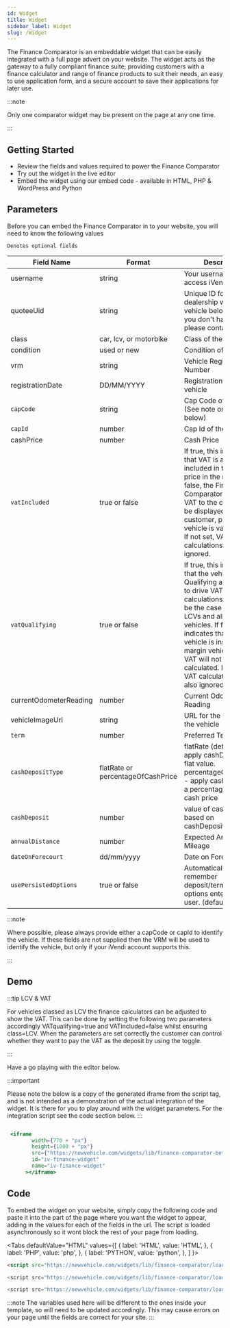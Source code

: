 ```yaml
---
id: Widget
title: Widget
sidebar_label: Widget
slug: /Widget
---
```

The Finance Comparator is an embeddable widget that can be easily integrated with a full page advert on your website. The widget acts as the gateway to a fully compliant finance suite; providing customers with a finance calculator and range of finance products to suit their needs, an easy to use application form, and a secure account to save their applications for later use.

:::note

Only one comparator widget may be present on the page at any one time.

:::

## Getting Started
* Review the fields and values required to power the Finance Comparator
* Try out the widget in the live editor
* Embed the widget using our embed code - available in HTML, PHP & WordPress and Python

## Parameters
Before you can embed the Finance Comparator in to your website, you will need to know the following values

`Denotes optional fields`

| Field Name | Format |Description |
| --- | --- | --- |
|username|string|Your username used to access iVendi services|
|quoteeUid|string|Unique ID for the dealership which the vehicle belongs to. (If you don't have this, please contact iVendi)|
|class|car, lcv, or motorbike|Class of the vehicle.|
|condition|used or new|Condition of the vehicle|
|vrm|string|Vehicle Registration Number|
|registrationDate|DD/MM/YYYY|Registration Date of the vehicle|
|`capCode`|string|Cap Code of the vehicle (See note on Cap Code below)|
|`capId`|number|Cap Id of the vehicle|
|cashPrice|number|Cash Price|
|`vatIncluded` |true or false|If true, this indicates that VAT is already included in the cash price in the request. If false, the Finance Comparator will add VAT to the cash price to be displayed to the customer, provided the vehicle is vatQualifying. If not set, VAT calculations are ignored.|
|`vatQualifying`|true or false|If true, this indicates that the vehicle is VAT Qualifying and is used to drive VAT calculations. This will be the case for most LCVs and all new vehicles. If false, this indicates that the vehicle is instead a VAT margin vehicle, and so VAT will not be calculated. If not set, VAT calculations are also ignored.|
|currentOdometerReading|number|Current Odometer Reading|
|vehicleImageUrl|string|URL for the image of the vehicle|
|`term`|number|Preferred Term|
|`cashDepositType`|flatRate or percentageOfCashPrice|flatRate (default) - apply cashDeposit as a flat value. percentageOfCashPrice - apply cashDeposit as a percentage of the cash price|
|`cashDeposit`|number|value of cash deposit based on cashDepositType|
|`annualDistance`|number|Expected Annual Mileage|
|`dateOnForecourt`|dd/mm/yyyy|Date on Forecourt|
|`usePersistedOptions`|true or false|Automatically remember deposit/term/mileage options entered by the user. (default true)|

:::note

Where possible, please always provide either a capCode or capId to identify the vehicle. If these fields are not supplied then the VRM will be used to identify the vehicle, but only if your iVendi account supports this.

:::


## Demo
:::tip LCV & VAT

For vehicles classed as LCV the finance calculators can be adjusted to show the VAT. This can be done by setting the following two parameters accordingly VATqualifying=true and VATincluded=false whilst ensuring class=LCV. When the parameters are set correctly the customer can control whether they want to pay the VAT as the deposit by using the toggle.


:::

Have a go playing with the editor below.

:::important

Please note the below is a copy of the generated iframe from the script tag, and is not intended as a demonstration of the actual integration of the widget. It is there for you to play around with the widget parameters. For the integration script see the code section below.
:::




```jsx live

 <iframe
        width={770 + "px"}
        height={1000 + "px"}
        src={"https://newvehicle.com/widgets/lib/finance-comparator-beta/?username=www.ivendimotors.com&quoteeUid=268E8202-338E-4B26-A6FE-74BCDAB0A357&class=Car&condition=used&vrm=CX17HHA&registrationDate=03/01/2021&capCode=VAAD12ENG3HPIM%20%20%20%20%20%20&capId=72946&cashPrice=16000&vatIncluded=true&vatQualifying=false&currentOdometerReading=12000&vehicleImageUrl=https%3A%2F%2Fmedia-psa.groupe-psa.com%2Fmedias%2Fdomain1%2Fmedia11848%2F2009228-r00lv2pybs-preview.jpg&cashDepositType=flatRate&cashDeposit=1000&term=48&annualDistance=10000&dateOnForecourt=&usePersistedOptions=false&origin=https%3A%2F%2Fsales-widget-demo.ivendi.co%2F&widgetId=iv-finance-widget"}
        id="iv-finance-widget"
        name="iv-finance-widget"
      ></iframe>
```


## Code

To embed the widget on your website, simply copy the following code and paste it into the part of the page where you want the widget to appear, adding in the values for each of the fields in the url. The script is loaded asynchronously so it wont block the rest of your page from loading.


<Tabs
  defaultValue="HTML"
  values={[
    { label: 'HTML', value: 'HTML', },
    { label: 'PHP', value: 'php', },
    { label: 'PYTHON', value: 'python', },
  ]
}>
<TabItem value="HTML">

```html
<script src="https://newvehicle.com/widgets/lib/finance-comparator/loader.js?username=&quoteeUid=&class=&condition=&vrm=&registrationDate=&capCode=&capId=&cashPrice=&vatIncluded=&vatQualifying=&currentOdometerReading=&vehicleImageUrl=&cashDepositType=&cashDeposit=&term=&annualDistance=&dateOnForecourt=&usePersistedOptions=" async/>
```

</TabItem>
<TabItem value="php">

```php
<script src="https://newvehicle.com/widgets/lib/finance-comparator/loader.js?username=<?=username?>&quoteeUid=<?=quoteeUid?>&class=<?=class?>&condition=<?=condition?>&vrm=<?=vrm?>&registrationDate=<?=registrationDate?>&capCode=<?=capCode?>&capId=<?=capId?>&cashPrice=<?=cashPrice?>&vatIncluded=<?=vatIncluded?>&vatQualifying=<?=vatQualifying?>&currentOdometerReading=<?=currentOdometerReading?>&vehicleImageUrl=<?=vehicleImageUrl?>&cashDepositType=<?=cashDepositType?>&cashDeposit=<?=cashDeposit?>&term=<?=term?>&annualDistance=<?=annualDistance?>&dateOnForecourt=<?=dateOnForecourt?>&usePersistedOptions=<?=usePersistedOptions?>" async/>
```

</TabItem>
<TabItem value="python">

```py
<script src="https://newvehicle.com/widgets/lib/finance-comparator/loader.js?username=<%=username%>&quoteeUid=<%=quoteeUid%>&class=<%=class%>&condition=<%=condition%>&vrm=<%=vrm%>&registrationDate=<%=registrationDate%>&capCode=<%=capCode%>&capId=<%=capId%>&cashPrice=<%=cashPrice%>&vatIncluded=<%=vatIncluded%>&vatQualifying=<%=vatQualifying%>&currentOdometerReading=<%=currentOdometerReading%>&vehicleImageUrl=<%=vehicleImageUrl%>&cashDepositType=<%=cashDepositType%>&cashDeposit=<%=cashDeposit%>&term=<%=term%>&annualDistance=<%=annualDistance%>&dateOnForecourt=<%=dateOnForecourt%>&usePersistedOptions=<%=usePersistedOptions%>" async/>
```

</TabItem>
</Tabs>

:::note
The variables used here will be different to the ones inside your template, so will need to be updated accordingly. This may cause errors on your page until the fields are correct for your site.
:::